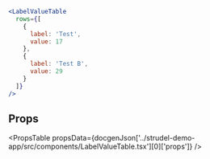
```jsx live
<LabelValueTable 
  rows={[
    {
      label: 'Test',
      value: 17
    },
    {
      label: 'Test B',
      value: 29
    }
  ]}
/>
```

## Props

<PropsTable 
  propsData={docgenJson['../strudel-demo-app/src/components/LabelValueTable.tsx'][0]['props']} 
/>